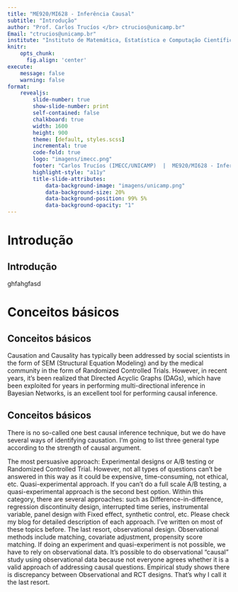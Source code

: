 ```yaml
---
title: "ME920/MI628 - Inferência Causal"
subtitle: "Introdução"
author: "Prof. Carlos Trucíos </br> ctrucios@unicamp.br"
Email: "ctrucios@unicamp.br"
institute: "Instituto de Matemática, Estatística e Computação Científica (IMECC), </br> Universidade Estadual de Campinas (UNICAMP)."
knitr:
    opts_chunk: 
      fig.align: 'center'
execute:
    message: false
    warning: false
format:
    revealjs:
        slide-number: true
        show-slide-number: print
        self-contained: false
        chalkboard: true
        width: 1600
        height: 900
        theme: [default, styles.scss]
        incremental: true
        code-fold: true
        logo: "imagens/imecc.png"
        footer: "Carlos Trucíos (IMECC/UNICAMP)  |  ME920/MI628 - Inferência Causal |  [ctruciosm.github.io](https://ctruciosm.github.io/)"
        highlight-style: "a11y"
        title-slide-attributes:
            data-background-image: "imagens/unicamp.png"
            data-background-size: 20%
            data-background-position: 99% 5%
            data-background-opacity: "1"
---
```


# Introdução
## Introdução
ghfahgfasd

# Conceitos básicos
## Conceitos básicos



Causation and Causality has typically been addressed by social scientists in the form of SEM (Structural Equation Modeling) and by the medical community in the form of Randomized Controlled Trials. However, in recent years, it's been realized that Directed Acyclic Graphs (DAGs), which have been exploited for years in performing multi-directional inference in Bayesian Networks, is an excellent tool for performing causal inference.


## Conceitos básicos

There is no so-called one best causal inference technique, but we do have several ways of identifying causation. I’m going to list three general type according to the strength of causal argument.

The most persuasive approach: Experimental designs or A/B testing or Randomized Controlled Trial. However, not all types of questions can’t be answered in this way as it could be expensive, time-consuming, not ethical, etc.
    Quasi-experimental approach. If you can’t do a full scale A/B testing, a quasi-experimental approach is the second best option. Within this category, there are several approaches: such as Difference-in-difference, regression discontinuity design, interrupted time series, instrumental variable, panel design with Fixed effect, synthetic control, etc. Please check my blog for detailed description of each approach. I’ve written on most of these topics before.
    The last resort, observational design. Observational methods include matching, covariate adjustment, propensity score matching. If doing an experiment and quasi-experiment is not possible, we have to rely on observational data. It’s possible to do observational “causal” study using observational data because not everyone agrees whether it is a valid approach of addressing causal questions. Empirical study shows there is discrepancy between Observational and RCT designs. That’s why I call it the last resort.



